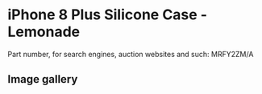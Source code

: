 # iPhone 8 Plus Silicone Case - Lemonade

Part number, for search engines, auction websites and such: MRFY2ZM/A

## Image gallery

<div style={{ width: "768px" }}>
  <GalleryComponent
    images={[
      {
        original: "/everysource/MRFY2",
        thumbnail: "/everypreview/MRFY2",
      },
      {
        original: "/everysource/MRFY2_AV1_GOLD",
        thumbnail: "/everypreview/MRFY2_AV1_GOLD",
      },
      {
        original: "/everysource/MRFY2_AV1_SILVER",
        thumbnail: "/everypreview/MRFY2_AV1_SILVER",
      },
      {
        original: "/everysource/MRFY2_AV1_SPACE_GRAY",
        thumbnail: "/everypreview/MRFY2_AV1_SPACE_GRAY",
      },
      {
        original: "/everysource/MRFY2_AV2",
        thumbnail: "/everypreview/MRFY2_AV2",
      }
    ]}
  />
</div>